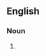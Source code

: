{{also|humblebees}}

==English==

===Noun===
{{head|en|noun plural form|head=[[humble]]-[[bee]]s}}

# {{plural of|humble-bee|lang=en}}